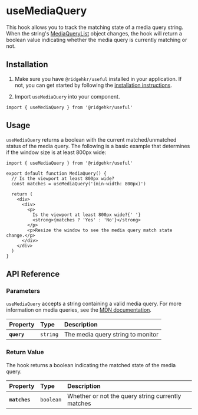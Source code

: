 
# useMediaQuery

This hook allows you to track the matching state of a media query string. When the string's [MediaQueryList](https://developer.mozilla.org/en-US/docs/Web/API/MediaQueryList) object changes, the hook will return a boolean value indicating whether the media query is currently matching or not.

## Installation

1. Make sure you have `@ridgehkr/useful` installed in your application. If not, you can get started by following the [installation instructions](/#getting-started).

2. Import `useMediaQuery` into your component.

```tsx
import { useMediaQuery } from '@ridgehkr/useful'
```

## Usage

`useMediaQuery` returns a boolean with the current matched/unmatched status of the media query. The following is a basic example that determines if the window size is at least 800px wide:

```tsx /useMediaQuery/ filename="MediaQuery.tsx"
import { useMediaQuery } from '@ridgehkr/useful'

export default function MediaQuery() {
  // Is the viewport at least 800px wide?
  const matches = useMediaQuery('(min-width: 800px)')

  return (
    <div>
      <div>
        <p>
          Is the viewport at least 800px wide?{' '}
          <strong>{matches ? 'Yes' : 'No'}</strong>
        </p>
        <p>Resize the window to see the media query match state change.</p>
      </div>
    </div>
  )
}
```

## API Reference

### Parameters

`useMediaQuery` accepts a string containing a valid media query. For more information on media queries, see the [MDN documentation](https://developer.mozilla.org/en-US/docs/Web/CSS/Media_Queries/Using_media_queries).

| Property    | Type     | Description                       |
| :---------- | :------- | :-------------------------------- |
| **`query`** | `string` | The media query string to monitor |

### Return Value

The hook returns a boolean indicating the matched state of the media query.

| Property      | Type      | Description                                       |
| :------------ | :-------- | :------------------------------------------------ |
| **`matches`** | `boolean` | Whether or not the query string currently matches |
